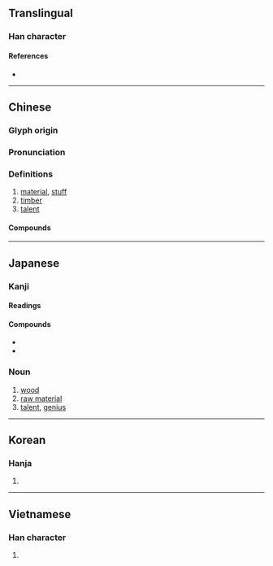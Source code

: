{{also|村}}
{{character info}}
==Translingual==

===Han character===
{{Han char|rn=75|rad=木|as=03|sn=7|four=44900|canj=DDH|ids=⿰木才}}

====References====
* {{Han ref|kx=0511.160|dkj=14463|dj=0896.040|hdz=21158.010|uh=6750}}

----

==Chinese==
{{zh-forms}}

===Glyph origin===
{{Han etym}}

===Pronunciation===
{{zh-pron
|m=cái
|c=coi4
|mn=châi/qz,tw,xm:chhâi
|mc=y
|oc=y
|ma=
|cat=n
}}

===Definitions===
{{zh-hanzi}}

# [[material]], [[stuff]]
# [[timber]]
# [[talent]]

====Compounds====
{{zh-der|不材|材料|素材|別材|小材大用|八材|就地取材|凡材|多材多藝|不成材|大材小用|器材|出材|伴材|建材|奴材|吸聲材料|可造之材|印材|壽材|五短身材|廊廟材|五材|庸材|心材|因材施教|媒材|俊材|取材|建築材料|不出材|宏材大略|棟梁之材|斗筲之材|材智高奇|沒底棺材|早材|熟料材兒|擲地之材|材能兼備|棺材|樗櫟庸材|液材|材質|成材林|棺材瓤子|楚材晉用|真材實料|活教材|木材工業|材積|梓材|成材|材伎|材武|材木|石材|焊接材料|懷材抱德|材幹|材高知深|棺材板|棺材本|材兒|松材線蟲|狗材|材藝|石化材料|濾材|棺材楦子|材器|掄材|材官|材疏志大|木材|樗朽之材|教材|材人|材輕德薄|材大難用|材堪盤錯|棺材座子|樗材|藥材|骨材|菲材|良材|高材生|防火建材|逸材|選材|花材|雄材偉略|製材|軼材|竹材|耐火材料|鋼材|翹材|量材錄用|鳩工庀材|魔鬼身材|題材|高材疾足|酒材|防水材料|複合材料|集材|綿力薄材|線材|長材|金屬材料|進棺材|陶瓷材料|適材適用|身材|軟材|蠢材|老棺材|箔材|衒材揚己|運動器材|至材|譾薄之材}}

----

==Japanese==

===Kanji===
{{ja-kanji|grade=4|rs=木03}}

====Readings====
{{ja-readings
|goon=ざい
|kanon=さい
|kun=まるた-
}}

====Compounds====
* {{ja-r|教%材|きょう%ざい|gloss=teaching materials}}
* {{ja-r|石%材|セキ%ザイ|gloss=stone used as building material}}

===Noun===
{{ja-noun|ざい}}

# [[wood]]
# [[raw material]]
# [[talent]], [[genius]]

----

==Korean==

===Hanja===
{{ko-hanja|재목|재}}

# {{hanja form of|재|[[material]]; [[talent]]}}

----

==Vietnamese==

===Han character===
{{vi-hantu|[[tài]]|rs=木03}}

# {{rfdef|vi|sort=木03}}